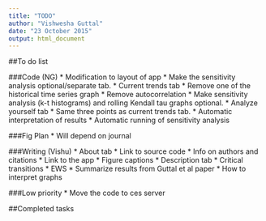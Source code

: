 ```yaml
---
title: "TODO"
author: "Vishwesha Guttal"
date: "23 October 2015"
output: html_document
---
```


##To do list

###Code (NG)
* Modification to layout of app
    * Make the sensitivity analysis optional/separate tab.
* Current trends tab 
    * Remove one of the historical time series graph
    * Remove autocorrelation 
    * Make sensitivity analysis (k-t histograms) and rolling Kendall tau graphs optional.
* Analyze yourself tab 
    * Same three points as current trends tab.
* Automatic interpretation of results
* Automatic running of sensitivity analysis

###Fig Plan
* Will depend on journal

###Writing (Vishu)
* About tab
    * Link to source code
    * Info on authors and citations
    * Link to the app
* Figure captions
* Description tab
    * Critical transitions
    * EWS
    * Summarize results from Guttal et al paper
    * How to interpret graphs

###Low priority
* Move the code to ces server 

##Completed tasks
